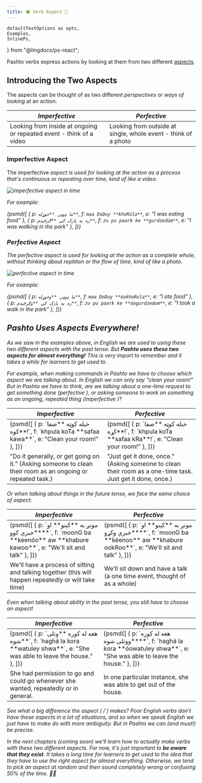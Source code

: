 ```yaml
---
title: 📽 Verb Aspect 📸 
---
```


    defaultTextOptions as opts,
    Examples,
    InlinePs,
} from "@lingdocs/ps-react";

Pashto verbs express actions by looking at them from two different [aspects](https://en.wikipedia.org/wiki/Grammatical_aspect).

## Introducing the Two Aspects

The aspects can be thought of as two different *perspectives* or *ways of looking* at an action:

<table className="table">
  <thead>
    <tr>
      <th scope="col"><i className="fas fa-video" /> Imperfective</th>
      <th scope="col"><i className="fas fa-camera" /> Perfective</th>
    </tr>
  </thead>
  <tbody>
    <tr>
      <td>Looking from inside at ongoing or repeated event - think of a video</td>
      <td>Looking from outside at single, whole event - think of a photo</td>
    </tr>
  </tbody>
</table>

### Imperfective Aspect

The imperfective <i className="fas fa-video" />  aspect is used for looking at the action as a process that's continuous or repeating over time, kind of like a video.

<div className="text-center">
    <img className="img-fluid mb-2" src={imperfectiveTimeline} alt="imperfective aspect in time" />
</div>

For example:

<Examples opts={opts}>{psmd([
    { p: `ما ډوډۍ **خوړله**`, f: `maa DoDuy **khoRúla**`, e: "I was eating food" },
    { p: `زه په پارک کې **ګرځېدم**`, f: `zu pu paark ke **gurdzedúm**`, e: "I was walking in the park" },
])}</Examples>

### Perfective Aspect

The perfective <i className="fas fa-camera" />  aspect is used for looking at the action as a complete whole, without thinking about repititon or the flow of time, kind of like a photo.

<div className="text-center">
    <img className="img-fluid mb-2" src={perfectiveTimeline} alt="perfective aspect in time" />
</div>

For example:

<Examples opts={opts}>{psmd([
    { p: `ما ډوډۍ **وخوړله**`, f: `maa DoDuy **óokhoRula**`, e: "I ate food" },
    { p: `زه په پارک کې **وګرځېدم**`, f: `zu pu paark ke **óogurdzedum**`, e: "I took a walk in the park" },
])}</Examples>

## Pashto Uses Aspects Everywhere!

As we saw in the examples above, in English we are used to using these two different aspects with the past tense. But **Pashto uses these two aspects for almost *everything!*** This is very import to remember and it takes a while for learners to get used to.

For example, when making commands in Pashto we have to choose which aspect we are talking about. In English we can only say "clean your room!" But in Pashto we have to think, are we talking about a one-time request to get something done (perfective <i className="fas fa-camera" />), or asking someone to work on something as on ongoing, repeated thing (imperfective <i className="fas fa-video" />)?

<table className="table" style={{ tableLayout: "fixed" }}>
  <thead>
    <tr>
      <th scope="col"><i className="fas fa-video fa-lg" /> Imperfective</th>
      <th scope="col"><i className="fas fa-camera fa-lg" /> Perfective</th>
    </tr>
  </thead>
  <tbody>
    <tr>
        <td>
            <Examples opts={opts}>{psmd([
                { p: `خبله کوټه **صفا کوه**!`, f: `khpula koTa **safaa kawa**`, e: "Clean your room!" },
            ])}</Examples>
        </td>
        <td>
            <Examples opts={opts}>{psmd([
                { p: `خبله کوټه **صفا کړه**!`, f: `khpula koTa **safaa kRa**!`, e: "Clean your room!" },
            ])}</Examples>
        </td>
    </tr>
    <tr>
      <td>"Do it generally, or get going on it." (Asking someone to clean their room as an ongoing or repeated task.)</td>
      <td>"Just get it done, once." (Asking someone to clean their room as a one-time task. Just get it done, once.)</td>
    </tr>
  </tbody>
</table>

Or when talking about things in the future tense, we face the same choice of aspect:

<table className="table" style={{ tableLayout: "fixed" }}>
  <thead>
    <tr>
      <th scope="col"><i className="fas fa-video fa-lg" /> Imperfective</th>
      <th scope="col"><i className="fas fa-camera fa-lg" /> Perfective</th>
    </tr>
  </thead>
  <tbody>
    <tr>
        <td>
            <Examples opts={opts}>{psmd([
                { p: `مونږ به **کېنو** او **خبرې کوو**`, f: `moonG ba **keenóo** aw **khabure kawoo**`, e: "We'll sit and talk" },
            ])}</Examples>
        </td>
        <td>
            <Examples opts={opts}>{psmd([
                { p: `مونږ به **کېنو** او **خبرې وکړو**`, f: `moonG ba **kéenoo** aw **khabure ookRoo**`, e: "We'll sit and talk" },
            ])}</Examples>
        </td>
    </tr>
    <tr>
      <td>We'll have a process of sitting and talking together (this will happen repeatedly or will take time)</td>
      <td>We'll sit down and have a talk (a one time event, thought of as a whole)</td>
    </tr>
  </tbody>
</table>

Even when talking about ability in the past tense, you still have to choose an aspect!

<table className="table" style={{ tableLayout: "fixed" }}>
  <thead>
    <tr>
      <th scope="col"><i className="fas fa-video fa-lg" /> Imperfective</th>
      <th scope="col"><i className="fas fa-camera fa-lg" /> Perfective</th>
    </tr>
  </thead>
  <tbody>
    <tr>
        <td>
            <Examples opts={opts}>{psmd([
                { p: `هغه له کوره **وتلی شوه**`, f: `haghá la kora **watuley shwa**`, e: "She was able to leave the house." },
            ])}</Examples>
        </td>
        <td>
            <Examples opts={opts}>{psmd([
                { p: `هغه له کوره **ووتلی شوه**`, f: `haghá la kora **óowatuley shwa**`, e: "She was able to leave the house." },
            ])}</Examples>
        </td>
    </tr>
    <tr>
      <td>She had permission to go and could go whenever she wanted, repeatedly or in general.</td>
      <td>In one particular instance, she was able to get out of the house.</td>
    </tr>
  </tbody>
</table>

See what a big difference the aspect (<i className="fas fa-video" /> / <i className="fas fa-camera" /> ) makes? Poor English verbs don't have these aspects in a lot of situations, and so when we speak English we just have to make do with more ambiguity. But in Pashto we can (and must!) be precise.

In the next chapters (coming soon) we'll learn how to actually make verbs with these two different aspects. For now, it's just important to **be aware that they exist**. It takes a long time for learners to get used to the idea that they have to use the right aspect for almost everything. Otherwise, we tend to pick an aspect at random and then sound completely wrong or confusing 50% of the time. 🤦‍♂️

